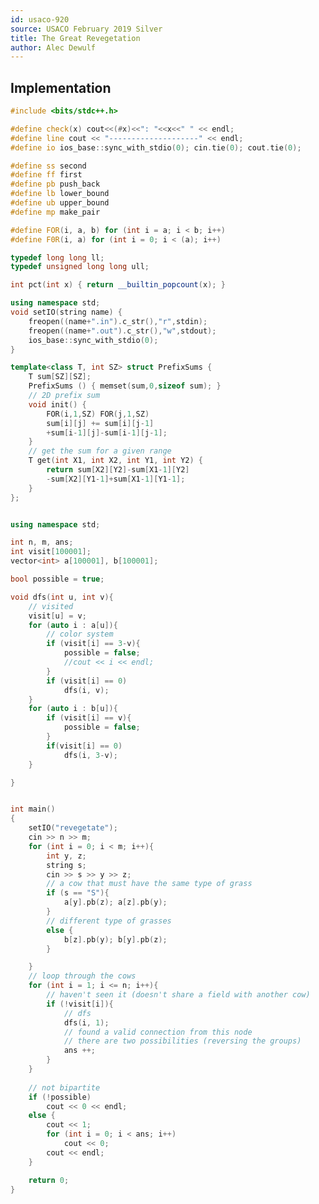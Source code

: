 ```yaml
---
id: usaco-920
source: USACO February 2019 Silver
title: The Great Revegetation
author: Alec Dewulf
---
```


<IncompleteSection />

## Implementation
```cpp
#include <bits/stdc++.h>

#define check(x) cout<<(#x)<<": "<<x<<" " << endl;
#define line cout << "--------------------" << endl;
#define io ios_base::sync_with_stdio(0); cin.tie(0); cout.tie(0);

#define ss second
#define ff first
#define pb push_back
#define lb lower_bound
#define ub upper_bound
#define mp make_pair

#define FOR(i, a, b) for (int i = a; i < b; i++)
#define F0R(i, a) for (int i = 0; i < (a); i++)

typedef long long ll;
typedef unsigned long long ull;

int pct(int x) { return __builtin_popcount(x); }

using namespace std;
void setIO(string name) {
	freopen((name+".in").c_str(),"r",stdin);
	freopen((name+".out").c_str(),"w",stdout);
	ios_base::sync_with_stdio(0);
}

template<class T, int SZ> struct PrefixSums {
    T sum[SZ][SZ];
    PrefixSums () { memset(sum,0,sizeof sum); }
    // 2D prefix sum
    void init() {
        FOR(i,1,SZ) FOR(j,1,SZ)
        sum[i][j] += sum[i][j-1]
        +sum[i-1][j]-sum[i-1][j-1];
    }
    // get the sum for a given range
    T get(int X1, int X2, int Y1, int Y2) {
        return sum[X2][Y2]-sum[X1-1][Y2]
        -sum[X2][Y1-1]+sum[X1-1][Y1-1];
    }
};


using namespace std;

int n, m, ans;
int visit[100001];
vector<int> a[100001], b[100001];

bool possible = true;

void dfs(int u, int v){
    // visited
    visit[u] = v;
    for (auto i : a[u]){
        // color system
        if (visit[i] == 3-v){
            possible = false;
            //cout << i << endl;
        }
        if (visit[i] == 0)
            dfs(i, v);
    }
    for (auto i : b[u]){
        if (visit[i] == v){
            possible = false;
        }
        if(visit[i] == 0)
            dfs(i, 3-v);
    }

}


int main()
{
    setIO("revegetate");
    cin >> n >> m;
    for (int i = 0; i < m; i++){
        int y, z;
        string s;
        cin >> s >> y >> z;
        // a cow that must have the same type of grass
        if (s == "S"){
            a[y].pb(z); a[z].pb(y);
        }
        // different type of grasses
        else {
            b[z].pb(y); b[y].pb(z);
        }

    }
    // loop through the cows
    for (int i = 1; i <= n; i++){
        // haven't seen it (doesn't share a field with another cow)
        if (!visit[i]){
            // dfs
            dfs(i, 1);
            // found a valid connection from this node
            // there are two possibilities (reversing the groups)
            ans ++;
        }
    }
    
    // not bipartite
    if (!possible)
        cout << 0 << endl;
    else {
        cout << 1;
        for (int i = 0; i < ans; i++)
            cout << 0;
        cout << endl;
    }

    return 0;
}
```
